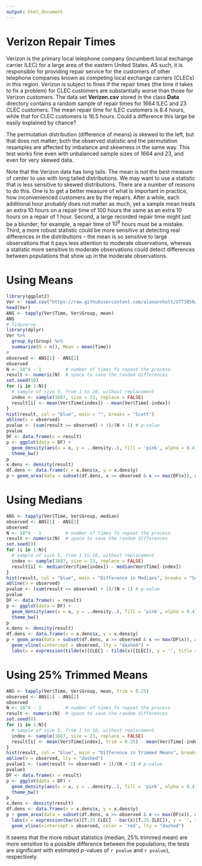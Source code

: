 ```yaml
---
output: html_document
---
```



Verizon Repair Times
======================


Verizon is the primary local telephone company (incumbent local exchange carrier ILEC) for a large area of the eastern United States.  AS such, it is responsible for providing repair service for the customers of other telephone companies known as competing local exchange carriers (CLECs) in this region.  Verizon is subject to fines if the repair times (the time it takes to fix a problem) for CLEC customers are substantially worse than those for Verizon customers.  The data set **Verizon.csv** stored in the class **Data** directory contains a random sample of repair times for 1664 ILEC and 23 CLEC customers.  The mean repair time for ILEC customers is 8.4 hours, while that for CLEC customers is 16.5 hours.  Could a difference this large be easily explained by chance?

The permutation distribution (difference of means) is skewed to the left, but that does not matter; both the observed statistic and the permutation resamples are affected by imbalance and skewness in the same way.  This test works fine even with unbalanced sample sizes of 1664 and 23, and even for very skewed data.

Note that the Verizon data has long tails.  The mean is not the best measure of center to use with long tailed distributions.  We may want to use a statistic that is less sensitive to skewed distributions.  There are a number of reasons to do this.  One is to get a better measure of what is important in practice, how inconvenienced customers are by the repairs.  After a while, each additional hour probably does not matter as much, yet a sample mean treats an extra 10 hours on a repair time of 100 hours the same as an extra 10 hours on a repair of 1 hour.  Second, a large recorded repair time might just be a blunder; for example, a repair time of $10^6$ hours must be a mistake.  Third, a more robust statistic could be more sensitive at detecting real differences in the distributions -- the mean is so sensitive to large observations that it pays less attention to moderate observations, whereas a statistic more sensitive to moderate observations could detect differences between populations that show up in the moderate observations.

Using Means
=============

```r
library(ggplot2)
Ver <- read.csv("https://raw.githubusercontent.com/alanarnholt/STT3850/gh-pages/DataCSV/Verizon.csv")
head(Ver)
ANS <- tapply(Ver$Time, Ver$Group, mean)
ANS
# Tidyverse
library(dplyr)
Ver %>% 
  group_by(Group) %>% 
  summarize(N = n(), Mean = mean(Time))
#
observed <- ANS[1] - ANS[2]
observed
N <- 10^4 - 1         # number of times fo repeat the process
result <- numeric(N)  # space to save the random differences
set.seed(10)
for (i in 1:N){
  # sample of size 5, from 1 to 10, without replacement
  index <- sample(1687, size = 23, replace = FALSE)
  result[i] <- mean(Ver$Time[index]) - mean(Ver$Time[-index])
}
hist(result, col = "blue", main = "", breaks = "Scott")
abline(v = observed)
pvalue <- (sum(result >= observed) + 1)/(N + 1) # p-value
pvalue
DF <- data.frame(x = result)
p <- ggplot(data = DF) + 
  geom_density(aes(x = x, y = ..density..), fill = 'pink', alpha = 0.4) + 
  theme_bw()
p
x.dens <- density(result)
df.dens <- data.frame(x = x.dens$x, y = x.dens$y)
p + geom_area(data = subset(df.dens, x >= observed & x <= max(DF$x)), aes(x = x, y = y), fill = 'blue', alpha = 0.4) + labs(x = expression(bar(x)[CLEC] - bar(x)[ILEC]), y = '', title = "Permutation Distribution") 
```

Using Medians
=================


```r
ANS <- tapply(Ver$Time, Ver$Group, median)
observed <- ANS[1] - ANS[2]
observed
N <- 10^4 - 1         # number of times fo repeat the process
result <- numeric(N)  # space to save the random differences
set.seed(9)
for (i in 1:N){
  # sample of size 5, from 1 to 10, without replacement
  index <- sample(1687, size = 23, replace = FALSE)
  result[i] <- median(Ver$Time[index]) - median(Ver$Time[-index])
}
hist(result, col = "blue", main = "Difference in Medians", breaks = "Scott")
abline(v = observed)
pvalue <- (sum(result >= observed) + 1)/(N + 1) # p-value
pvalue
DF <- data.frame(x = result)
p <- ggplot(data = DF) + 
  geom_density(aes(x = x, y = ..density..), fill = 'pink', alpha = 0.4) + 
  theme_bw()
p
x.dens <- density(result)
df.dens <- data.frame(x = x.dens$x, y = x.dens$y)
p + geom_area(data = subset(df.dens, x >= observed & x <= max(DF$x)), aes(x = x, y = y), fill = 'blue', alpha = 0.4) + labs(x = '', y = '') + 
  geom_vline(xintercept = observed, lty = "dashed") +
  labs(x = expression(tilde(x)[CLEC] - tilde(x)[ILEC]), y = '', title = "Permutation Distribution") 
```

Using 25% Trimmed Means
=================


```r
ANS <- tapply(Ver$Time, Ver$Group, mean, trim = 0.25)
observed <- ANS[1] - ANS[2]
observed
N <- 10^4 - 1         # number of times fo repeat the process
result <- numeric(N)  # space to save the random differences
set.seed(8)
for (i in 1:N){
  # sample of size 5, from 1 to 10, without replacement
  index <- sample(1687, size = 23, replace = FALSE)
  result[i] <- mean(Ver$Time[index], trim = 0.25) - mean(Ver$Time[-index], trim = 0.25)
}
hist(result, col = "blue", main = "Difference in Trimmed Means", breaks = "Scott")
abline(v = observed, lty = "dashed")
pvalue1 <- (sum(result >= observed) + 1)/(N + 1) # p-value
pvalue1
DF <- data.frame(x = result)
p <- ggplot(data = DF) + 
  geom_density(aes(x = x, y = ..density..), fill = 'pink', alpha = 0.4) + 
  theme_bw()
p
x.dens <- density(result)
df.dens <- data.frame(x = x.dens$x, y = x.dens$y)
p + geom_area(data = subset(df.dens, x >= observed & x <= max(DF$x)), aes(x = x, y = y), fill = 'blue', alpha = 0.4) + 
  labs(x = expression(bar(x)[T.25.CLEC] - bar(x)[T.25.ILEC]), y = '', title = "Permutation Distribution") + 
  geom_vline(xintercept = observed, color = 'red', lty = "dashed")
```

It seems that the more robust statistics (median, 25% trimmed mean) are more sensitive to a possible difference between the populations; the tests are significant with estimated _p_-values of `r pvalue` and `r pvalue1`, respectively.